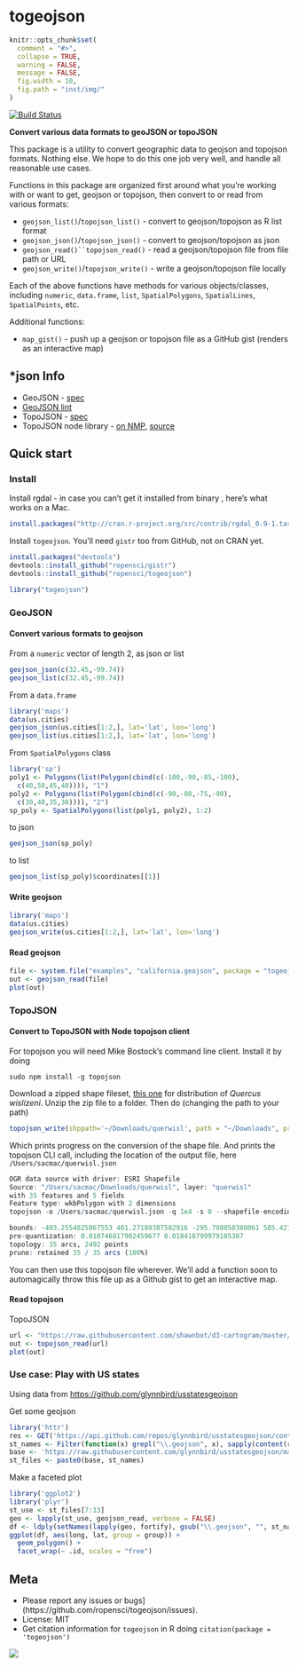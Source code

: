 togeojson
========

```r
knitr::opts_chunk$set(
  comment = "#>",
  collapse = TRUE,
  warning = FALSE, 
  message = FALSE,
  fig.width = 10,
  fig.path = "inst/img/"
)
```

[![Build Status](https://api.travis-ci.org/ropensci/togeojson.png)](https://travis-ci.org/ropensci/togeojson)

__Convert various data formats to geoJSON or topoJSON__

This package is a utility to convert geographic data to geojson and topojson formats. Nothing else. We hope to do this one job very well, and handle all reasonable use cases.

Functions in this package are organized first around what you're working with or want to get, geojson or topojson, then convert to or read from various formats:

* `geojson_list()`/`topojson_list()` - convert to geojson/topojson as R list format
* `geojson_json()`/`topojson_json()` - convert to geojson/topojson as json
* `geojson_read()``topojson_read()` - read a geojson/topojson file from file path or URL
* `geojson_write()`/`topojson_write()` - write a geojson/topojson file locally

Each of the above functions have methods for various objects/classes, including `numeric`, `data.frame`, `list`, `SpatialPolygons`, `SpatialLines`, `SpatialPoints`, etc. 

Additional functions:

* `map_gist()` - push up a geojson or topojson file as a GitHub gist (renders as an interactive map)

## *json Info

* GeoJSON - [spec](http://geojson.org/geojson-spec.html)
* [GeoJSON lint](http://geojsonlint.com/)
* TopoJSON - [spec](https://github.com/topojson/topojson-specification/blob/master/README.md)
* TopoJSON node library - [on NMP](https://www.npmjs.org/package/topojson), [source](https://github.com/mbostock/topojson)

## Quick start

### Install

Install rgdal - in case you can't get it installed from binary , here's what works on a Mac.

```r
install.packages("http://cran.r-project.org/src/contrib/rgdal_0.9-1.tar.gz", repos = NULL, type="source", configure.args = "--with-gdal-config=/Library/Frameworks/GDAL.framework/Versions/1.10/unix/bin/gdal-config --with-proj-include=/Library/Frameworks/PROJ.framework/unix/include --with-proj-lib=/Library/Frameworks/PROJ.framework/unix/lib")
```

Install `togeojson`. You'll need `gistr` too from GitHub, not on CRAN yet.

```r
install.packages("devtools")
devtools::install_github("ropensci/gistr")
devtools::install_github("ropensci/togeojson")
```

```r
library("togeojson")
```


### GeoJSON

#### Convert various formats to geojson

From a `numeric` vector of length 2, as json or list

```r
geojson_json(c(32.45,-99.74))
geojson_list(c(32.45,-99.74))
```

From a `data.frame`

```r
library('maps')
data(us.cities)
geojson_json(us.cities[1:2,], lat='lat', lon='long')
geojson_list(us.cities[1:2,], lat='lat', lon='long')
```

From `SpatialPolygons` class

```r
library('sp')
poly1 <- Polygons(list(Polygon(cbind(c(-100,-90,-85,-100),
  c(40,50,45,40)))), "1")
poly2 <- Polygons(list(Polygon(cbind(c(-90,-80,-75,-90),
  c(30,40,35,30)))), "2")
sp_poly <- SpatialPolygons(list(poly1, poly2), 1:2)
```

to json

```r
geojson_json(sp_poly)
```

to list

```r
geojson_list(sp_poly)$coordinates[[1]]
```

#### Write geojson

```r
library('maps')
data(us.cities)
geojson_write(us.cities[1:2,], lat='lat', lon='long')
```

#### Read geojson

```r
file <- system.file("examples", "california.geojson", package = "togeojson")
out <- geojson_read(file)
plot(out)
```

### TopoJSON

#### Convert to TopoJSON with Node topojson client

For topojson you will need Mike Bostock's command line client. Install it by doing

```
sudo npm install -g topojson
```

Download a zipped shape fileset, [this one](http://esp.cr.usgs.gov/data/little/querwisl.zip) for distribution of _Quercus wislizeni_. Unzip the zip file to a folder. Then do (changing the path to your path)

```r
topojson_write(shppath='~/Downloads/querwisl', path = "~/Downloads", projection='albers', projargs=list(rotate='[60, -35, 0]'))
```

Which prints progress on the conversion of the shape file. And prints the topojson CLI call, including the location of the output file, here `/Users/sacmac/querwisl.json`

```r
OGR data source with driver: ESRI Shapefile
Source: "/Users/sacmac/Downloads/querwisl", layer: "querwisl"
with 35 features and 5 fields
Feature type: wkbPolygon with 2 dimensions
topojson -o /Users/sacmac/querwisl.json -q 1e4 -s 0 --shapefile-encoding utf8 --projection 'd3.geo.albers().rotate([60, -35, 0])' -- /var/folders/gs/4khph0xs0436gmd2gdnwsg080000gn/T//Rtmp49APW7/querwisl.shp

bounds: -403.2554825867553 401.27189387582916 -295.798050380061 585.4214768677039 (cartesian)
pre-quantization: 0.010746817902459677 0.018416799979185387
topology: 35 arcs, 2492 points
prune: retained 35 / 35 arcs (100%)
```

You can then use this topojson file wherever. We'll add a function soon to automagically throw this file up as a Github gist to get an interactive map.

#### Read topojson

TopoJSON

```r
url <- "https://raw.githubusercontent.com/shawnbot/d3-cartogram/master/data/us-states.topojson"
out <- topojson_read(url)
plot(out)
```

### Use case: Play with US states

Using data from [https://github.com/glynnbird/usstatesgeojson](https://github.com/glynnbird/usstatesgeojson)

Get some geojson

```r
library('httr')
res <- GET('https://api.github.com/repos/glynnbird/usstatesgeojson/contents')
st_names <- Filter(function(x) grepl("\\.geojson", x), sapply(content(res), "[[", "name"))
base <- 'https://raw.githubusercontent.com/glynnbird/usstatesgeojson/master/'
st_files <- paste0(base, st_names)
```

Make a faceted plot

```r
library('ggplot2')
library('plyr')
st_use <- st_files[7:13]
geo <- lapply(st_use, geojson_read, verbose = FALSE)
df <- ldply(setNames(lapply(geo, fortify), gsub("\\.geojson", "", st_names[7:13])))
ggplot(df, aes(long, lat, group = group)) +
  geom_polygon() +
  facet_wrap(~ .id, scales = "free")
```

## Meta

* Please report any issues or bugs](https://github.com/ropensci/togeojson/issues).
* License: MIT
* Get citation information for `togeojson` in R doing `citation(package = 'togeojson')`

[![](http://ropensci.org/public_images/github_footer.png)](http://ropensci.org)
